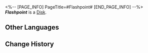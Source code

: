 <%-- [PAGE_INFO]
PageTitle=#Flashpoint#
[END_PAGE_INFO] --%>
{{Item Infobox
|title       = ''Flashpoint''
|id          = 210010
|image       = Item ''Flashpoint''.png
|type        = Disk
|invCategory = Valuables
|rarity      = 3
|effect      = A record that can be played on the Express' phonograph. It might be a fortuitous find or a gift from someone else. All sorts of memories surge up when the music plays &mdash; the smiles, encounters, touches, and the excitement of battle. Maybe that is why people still collect records even as society rapidly advances.<br />The current record contains the track ''Flashpoint''.
|description = <br />''I forgot to even breathe the moment when the explosion happened.''
}}
'''''Flashpoint''''' is a [[Disk]].

==Other Languages==
{{Other Languages
|en   = ''Flashpoint''
|zhs  = 《一触即发》
|zht  = 《一觸即發》
|ja   = 『一触即発』
|ko   = ≪일촉즉발≫
|es   = Punto crítico
|fr   = ''Flashpoint''
|ru   = Flashpoint
|th   = "Flashpoint"
|vi   = Thời Khắc Bùng Nổ
|de   = „Ausbruchsbereit“
|id   = "Flashpoint"
|pt   = "Flashpoint"
}}

==Change History==
{{Change History|1.0}}